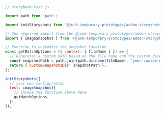 ```js
// storybook.test.js

import path from 'path';

import initStoryshots from '@junk-temporary-prototypes/addon-storyshots';

// The required import from the @junk-temporary-prototypes/addon-storyshots-puppeteer addon
import { imageSnapshot } from '@junk-temporary-prototypes/addon-storyshots-puppeteer';

// Function to customize the snapshot location
const getMatchOptions = ({ context: { fileName } }) => {
  // Generates a custom path based on the file name and the custom directory.
  const snapshotPath = path.join(path.dirname(fileName), 'your-custom-directory');
  return { customSnapshotsDir: snapshotPath };
};

initStoryshots({
  // your own configuration
  test: imageSnapshot({
    // invoke the function above here
    getMatchOptions,
  }),
});
```
